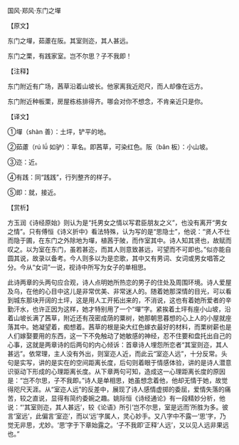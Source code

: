 

国风·郑风·东门之墠

【原文】

东门之墠，茹藘在阪。其室则迩，其人甚远。

东门之栗，有践家室。岂不尔思？子不我即！

【注释】

东门附近有广场，茜草沿着山坡长。他家离我近咫尺，而人却像在远方。

东门附近种板栗，房屋栋栋排得齐。哪会对你不想念，不肯亲近只是你。

【译文】

①墠（shàn 善）：土坪，铲平的地。

②茹藘（rú lǘ 如驴）：草名。即茜草，可染红色。阪（bǎn 板）：小山坡。

③迩：近。

④有践：同“践践”，行列整齐的样子。

⑤即：就，接近。

【赏析】

方玉润《诗经原始》则认为是“托男女之情以写君臣朋友之义”，也没有离开“男女之情”。只有傅恒《诗义折中》看法特殊，认为写的是“思隐士”，他说：“贤人不仕而隐于圃，在东门之外除地为墠，植茜于陂，而作室其中。诗人知其贤也，故赋而叹之。以为室在东门，虽若甚迩，而其人则意致甚远，可望而不可即也。”似亦能自圆其说，故录以备考。今人则多以为是恋歌，其中又有男词、女词或男女唱答之分。今从“女词”一说，视诗中所写为女子的单相思。

此诗两章的头两句应合观，诗人点明她所热恋的男子的住处及周围环境。诗人爱屋及乌，在他的心目中这儿是非常优美、非常迷人的。随着她那深情的目光，可以看到城东那块开阔的土坪，这是用人工开拓出来的，不消说，这也有着她所爱者的辛勤汗水，也许正因为这样，她才特别用了一个“墠”字。紧挨着土坪有座小山坡，沿着山坡长满了茜草，附近还有茂密成荫的粟树，她那朝思暮想的心上人的小屋就座落其中。她凝望着，痴想着。茜草的根是染大红色嫁衣最好的材料，而栗树薪也是人们嫁娶要用的东西，这一下不免触动了她敏感的神经，忍不住要和盘托出自己的心事，这就是两章诗的后两句的内心倾诉：首章诗人埋怨所恋者“其室则迩，其人甚远”。依常理，主人没有外出，则室迩人近，而此云“室迩人远”，十分反常。头句是实写，讲的是实在的空间距离长度，后句则着眼于情感体验，讲的是诗人潜意识驱动下形成的心理距离长度。从下章两句可知，造成这一心理距离长度的原因是：“岂不尔思，子不我即。”诗人是单相思，她虽想念着他，他却无情于她，故觉得咫尺天涯。从“室迩人远”的反差中，展现了诗人感情虚掷的委屈，爱情失落的痛苦，较之直说，显得有简约委婉之趣。姚际恒《诗经通论》有一段精妙分析，他说：“‘其室则迩，其人甚远’，较《论语》所引‘岂不尔思，室是远而’所胜为多。彼言‘室远’，此偏言‘室迩’，而以‘远’字属人，灵心妙手。又八字中不露一‘思’字，乃觉无非思，尤妙。‘思’字于下章始露之。‘子不我即’正释‘人远’，又以见人远非果远也。”

